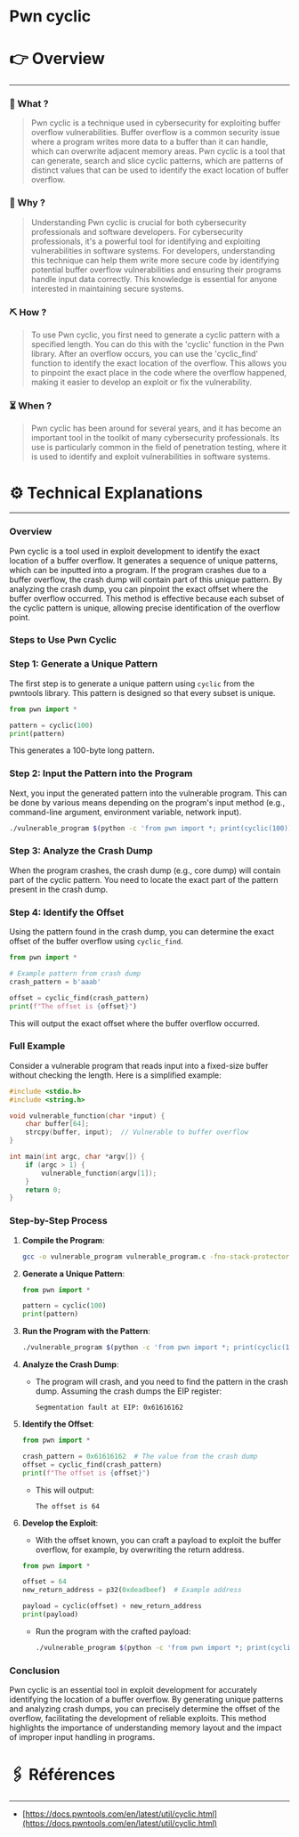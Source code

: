 # Pwn cyclic


# 👉 Overview

---

### 👀 What ?

> Pwn cyclic is a technique used in cybersecurity for exploiting buffer overflow vulnerabilities. Buffer overflow is a common security issue where a program writes more data to a buffer than it can handle, which can overwrite adjacent memory areas. Pwn cyclic is a tool that can generate, search and slice cyclic patterns, which are patterns of distinct values that can be used to identify the exact location of buffer overflow.
> 

### 🧐 Why ?

> Understanding Pwn cyclic is crucial for both cybersecurity professionals and software developers. For cybersecurity professionals, it's a powerful tool for identifying and exploiting vulnerabilities in software systems. For developers, understanding this technique can help them write more secure code by identifying potential buffer overflow vulnerabilities and ensuring their programs handle input data correctly. This knowledge is essential for anyone interested in maintaining secure systems.
> 

### ⛏️ How ?

> To use Pwn cyclic, you first need to generate a cyclic pattern with a specified length. You can do this with the 'cyclic' function in the Pwn library. After an overflow occurs, you can use the 'cyclic_find' function to identify the exact location of the overflow. This allows you to pinpoint the exact place in the code where the overflow happened, making it easier to develop an exploit or fix the vulnerability.
> 

### ⏳ When ?

> Pwn cyclic has been around for several years, and it has become an important tool in the toolkit of many cybersecurity professionals. Its use is particularly common in the field of penetration testing, where it is used to identify and exploit vulnerabilities in software systems.
> 

# ⚙️ Technical Explanations

---

### Overview

Pwn cyclic is a tool used in exploit development to identify the exact location of a buffer overflow. It generates a sequence of unique patterns, which can be inputted into a program. If the program crashes due to a buffer overflow, the crash dump will contain part of this unique pattern. By analyzing the crash dump, you can pinpoint the exact offset where the buffer overflow occurred. This method is effective because each subset of the cyclic pattern is unique, allowing precise identification of the overflow point.

### Steps to Use Pwn Cyclic

### Step 1: Generate a Unique Pattern

The first step is to generate a unique pattern using `cyclic` from the pwntools library. This pattern is designed so that every subset is unique.

```python
from pwn import *

pattern = cyclic(100)
print(pattern)

```

This generates a 100-byte long pattern.

### Step 2: Input the Pattern into the Program

Next, you input the generated pattern into the vulnerable program. This can be done by various means depending on the program's input method (e.g., command-line argument, environment variable, network input).

```bash
./vulnerable_program $(python -c 'from pwn import *; print(cyclic(100))')

```

### Step 3: Analyze the Crash Dump

When the program crashes, the crash dump (e.g., core dump) will contain part of the cyclic pattern. You need to locate the exact part of the pattern present in the crash dump.

### Step 4: Identify the Offset

Using the pattern found in the crash dump, you can determine the exact offset of the buffer overflow using `cyclic_find`.

```python
from pwn import *

# Example pattern from crash dump
crash_pattern = b'aaab'

offset = cyclic_find(crash_pattern)
print(f"The offset is {offset}")

```

This will output the exact offset where the buffer overflow occurred.

### Full Example

Consider a vulnerable program that reads input into a fixed-size buffer without checking the length. Here is a simplified example:

```c
#include <stdio.h>
#include <string.h>

void vulnerable_function(char *input) {
    char buffer[64];
    strcpy(buffer, input);  // Vulnerable to buffer overflow
}

int main(int argc, char *argv[]) {
    if (argc > 1) {
        vulnerable_function(argv[1]);
    }
    return 0;
}

```

### Step-by-Step Process

1. **Compile the Program**:
    
    ```bash
    gcc -o vulnerable_program vulnerable_program.c -fno-stack-protector -z execstack
    
    ```
    
2. **Generate a Unique Pattern**:
    
    ```python
    from pwn import *
    
    pattern = cyclic(100)
    print(pattern)
    
    ```
    
3. **Run the Program with the Pattern**:
    
    ```bash
    ./vulnerable_program $(python -c 'from pwn import *; print(cyclic(100))')
    
    ```
    
4. **Analyze the Crash Dump**:
    - The program will crash, and you need to find the pattern in the crash dump. Assuming the crash dumps the EIP register:
        
        ```
        Segmentation fault at EIP: 0x61616162
        
        ```
        
5. **Identify the Offset**:
    
    ```python
    from pwn import *
    
    crash_pattern = 0x61616162  # The value from the crash dump
    offset = cyclic_find(crash_pattern)
    print(f"The offset is {offset}")
    
    ```
    
    - This will output:
        
        ```
        The offset is 64
        
        ```
        
6. **Develop the Exploit**:
    - With the offset known, you can craft a payload to exploit the buffer overflow, for example, by overwriting the return address.
    
    ```python
    from pwn import *
    
    offset = 64
    new_return_address = p32(0xdeadbeef)  # Example address
    
    payload = cyclic(offset) + new_return_address
    print(payload)
    
    ```
    
    - Run the program with the crafted payload:
        
        ```bash
        ./vulnerable_program $(python -c 'from pwn import *; print(cyclic(64) + p32(0xdeadbeef))')
        
        ```
        

### Conclusion

Pwn cyclic is an essential tool in exploit development for accurately identifying the location of a buffer overflow. By generating unique patterns and analyzing crash dumps, you can precisely determine the offset of the overflow, facilitating the development of reliable exploits. This method highlights the importance of understanding memory layout and the impact of improper input handling in programs.

# 🖇️ Références

---

- [https://docs.pwntools.com/en/latest/util/cyclic.html](https://docs.pwntools.com/en/latest/util/cyclic.html)